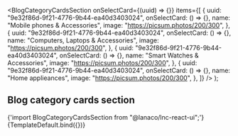 


<Meta
  title="Blog sections/Blog Category Cards Section"
  component={BlogCategoryCardsSection}
/>

  <BlogCategoryCardsSection
    onSelectCard={(uuid) => {}}
    items={[
      {
        uuid: "9e32f86d-9f21-4776-9b44-ea40d3403024",
        onSelectCard: () => {},
        name: "Mobile phones & Accessories",
        image: "https://picsum.photos/200/300",
      },
      {
        uuid: "9e32f86d-9f21-4776-9b44-ea40d3403024",
        onSelectCard: () => {},
        name: "Computers, Laptops & Accessories",
        image: "https://picsum.photos/200/300",
      },
      {
        uuid: "9e32f86d-9f21-4776-9b44-ea40d3403024",
        onSelectCard: () => {},
        name: "Smart Watches & Accessories",
        image: "https://picsum.photos/200/300",
      },
      {
        uuid: "9e32f86d-9f21-4776-9b44-ea40d3403024",
        onSelectCard: () => {},
        name: "Home applieances",
        image: "https://picsum.photos/200/300",
      },
    ]}
  />
);

## Blog category cards section

<SyntaxHighlighter language="jsx" style={nord}>
  {'import BlogCategoryCardsSection from "@lanaco/lnc-react-ui";'}
</SyntaxHighlighter>

<Canvas>
  <Story name="Default" args={{}}>
    {TemplateDefault.bind({})}
  </Story>
</Canvas>

